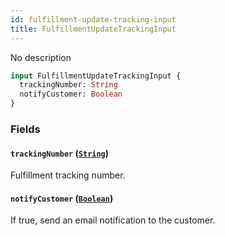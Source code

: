 ```yaml
---
id: fulfillment-update-tracking-input
title: FulfillmentUpdateTrackingInput
---
```


No description

```graphql
input FulfillmentUpdateTrackingInput {
  trackingNumber: String
  notifyCustomer: Boolean
}
```

### Fields

#### `trackingNumber` ([`String`](../../../developer/api-reference/scalars/string))

Fulfillment tracking number.

#### `notifyCustomer` ([`Boolean`](../../../developer/api-reference/scalars/boolean))

If true, send an email notification to the customer.
